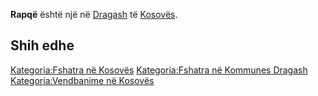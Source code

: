 {{Fshat në 
 | Emri                = Rapqë
 | EmriAlt                = 
 | NAME_SHORT_FORM=      
 | NAME_GENERIC=      
 | NAME_SORT_NAME_RO=      RAPQE
 | FULL_NAME_RO = Rapqë
 | FULL_NAME_ND_RO=Rapqe
 | SORT_NAME_RG=RAPQE
 | FULL_NAME_RG=Rapqë
 | FULL_NAME_ND_RG=Rapqe
 | SRP_NAME_SHORT_FORM=      
 | SRP_NAME_GENERIC=      
 | SRP_NAME_SORT_NAME_RO=      
 | SRP_FULL_NAME_RO = 
 | SRP_FULL_NAME_ND_RO=
 | SRP_SORT_NAME_RG=
 | SRP_FULL_NAME_RG=
 | SRP_FULL_NAME_ND_RG=
 | Emri (Rasa dhanore) = 
 | Figura              = 
 | Shteti              = Kosovo
 | Komuna              = Dragash
 | Kodi postar         = 
 | Sipërfaqja          = 

 | Popullsia           = 

 | Regj. i popullsisë  = 
 | Dend. e popullsisë  = 
 | Faqja zyrtare       = 
 <!--- Koordinatat ----> 
 | Gjerësia            = 42.088333
 | Gjatësia            = 20.618056
 | Lartësia            = 
}}
'''Rapqë''' është një [[]] në [[Dragash]] të [[Kosovës]].

<!-- == Gjeografia == -->
<!-- == Historia == -->
<!-- == Demografia == -->
== Shih edhe ==
{{Komuna Dragash}}
{{Kosovo-Administrata-Cung}}

[[Kategoria:Fshatra në Kosovës]]
[[Kategoria:Fshatra në Kommunes Dragash]]
[[Kategoria:Vendbanime në Kosovës]]